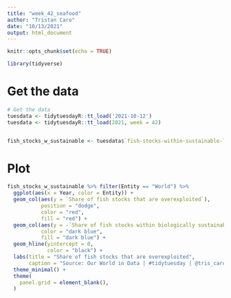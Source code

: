 ```yaml
---
title: "week_42_seafood"
author: "Tristan Caro"
date: "10/13/2021"
output: html_document
---
```


```r
knitr::opts_chunk$set(echo = TRUE)
```

```r
library(tidyverse)
```


# Get the data
```r
# Get the data
tuesdata <- tidytuesdayR::tt_load('2021-10-12')
tuesdata <- tidytuesdayR::tt_load(2021, week = 42)


fish_stocks_w_sustainable <- tuesdata$`fish-stocks-within-sustainable-levels`
```

# Plot
```r
fish_stocks_w_sustainable %>% filter(Entity == "World") %>% 
  ggplot(aes(x = Year, color = Entity)) +
  geom_col(aes(y = `Share of fish stocks that are overexploited`),
           position = "dodge",
           color = "red",
           fill = "red") +
  geom_col(aes(y = -`Share of fish stocks within biologically sustainable levels (FAO, 2020)`),
           color = "dark blue",
           fill = "dark blue") +
  geom_hline(yintercept = 0,
             color = "black") +
  labs(title = "Share of fish stocks that are overexploited",
       caption = "Source: Our World in Data | #tidytuesday | @tris_caro") +
  theme_minimal() +
  theme(
    panel.grid = element_blank(),
  )


```

